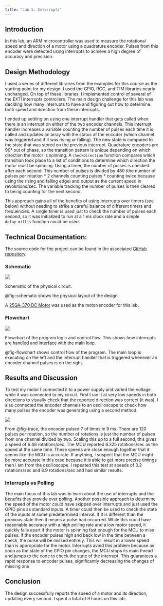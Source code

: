 ```yaml
---
title: "Lab 5: Interrupts"
---
```


## Introduction

In this lab, an ARM microcontroller was used to measure the rotational speed and direction of a motor using a quadrature encoder. Pulses from this encoder were detected using interrupts to achieve a high degree of accuracy and precision.

## Design Methodology

I used a series of different libraries from the examples for this course as the starting point for my design. I used the GPIO, RCC, and TIM libraries nearly unchanged. On top of these libraries, I implemented control of several of the EXTI interrupts controllers. The main design challenge for this lab was deciding how many interrupts to have and figuring out how to determine both speed and direction from these interrupts.

I ended up settling on using one interrupt handler that gets called when there is an interrupt on either of the two encoder channels. This interrupt handler increases a variable counting the number of pulses each time it is called and updates an array with the status of the encoder (which channel was triggered and if it was rising or falling). The new state is compared to the state that was stored on the previous interrupt. Quadrature encoders are 90° out of phase, so the transition pattern is unique depending on which direction the motor is spinning. A `checkDirection` function compares which transition took place to a list of conditions to determine which direction the motor must be spinning. Using a timer, the number of pulses is checked after each second. This number of pulses is divided by 480 (the number of pulses per rotation * 2 channels counting pulses * counting twice because using the rising and falling edge) and output as the current speed in revolutions/sec. The variable tracking the number of pulses is then cleared to being counting for the next second.

This approach gains all of the benefits of using interrupts over timers (see below) without needing to strike a careful balance of different timers and frequencies. A single timer is used just to check the number of pulses each second, so it was initialized to run at a 1 ms clock rate and a simple `delay_millis` function could be used.

## Technical Documentation:

The source code for the project can be found in the associated [GitHub repository](https://github.com/jordancarlin/e155-lab5).

### Schematic
::: {#fig-schematic}
![](images/schematic.png)

Schematic of the physical circuit.
:::

@fig-schematic shows the physical layout of the design.

A [25GA-370 DC Motor](https://hmc-e155.github.io/assets/lab/25GA370.pdf) was used as the motor/encoder for this lab.

### Flowchart
::: {#fig-flowchart}
![](images/flowchart.png)

Flowchart of the program logic and control flow. This shows how interrupts are handled and interface with the main loop.
:::

@fig-flowchart shows control flow of the program. The main loop is executing on the left and the interrupt handler that is triggered whenever an encoder channel pulses is on the right.


## Results and Discussion

To test my motor I connected it to a power supply and varied the voltage while it was connected to my circuit. First I ran it at very low speeds in both directions to visually check that the reported direction was correct (it was). I also connected the encoder channels to an oscilloscope to check how many pulses the encoder was generating using a second method.

::: {#fig-trace}
![](images/trace.png)
:::

From @fig-trace, the encoder pulsed 7 of times in 9 ms. There are 120 pulses per rotation, so the number of rotations is just the number of pulses from one channel divided by two. Scaling this up to a full second, this gives a speed of 6.48 rotations/sec. The MCU reported 6.325 rotations/sec as the speed at the same time. These speeds are close enough together that it seems like the MCU is accurate. If anything, I suspect that the MCU might be more accurate in this case because it is able to get more precise timings then I am from the oscilloscope. I repeated this test at speeds of 3.2 rotations/sec and 8.9 rotations/sec and had similar results.

### Interrupts vs Polling
The main focus of this lab was to learn about the use of interrupts and the benefits they provide over polling. Another possible approach to determine the speed of the motor could have skipped over interrupts and just used the GPIO pins as standard inputs. A timer could then be used to check the state of the inputs at some predetermined interval. If it is different than the previous state then it means a pulse had occurred. While this could have reasonable accuracy with a high polling rate and a low motor speed, it quickly falls apart if the motor is spinning fast enough for the MCU to miss pulses. If the encoder pulses high and back low in the time between a check, the pulse will be missed entirely. This will result in a lower speed than is appropriate for the motor. Interrupts avoid this problem because as soon as the state of the GPIO pin changes, the MCU stops its main thread and jumps to the code to check the state of the interrupt. This guarantees a rapid response to encoder pulses, significantly decreasing the changes of missing one.

## Conclusion

The design successfully reports the speed of a motor and its direction, updating every second. I spent a total of 9 hours on this lab.

